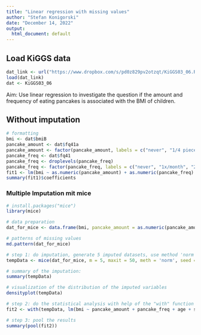 ```yaml
---
title: "Linear regression with missing values"
author: "Stefan Konigorski"
date: "December 14, 2022"
output:
  html_document: default
---
```


## Load KiGGS data

```r
dat_link <- url("https://www.dropbox.com/s/pd0z829pv2otzqt/KiGGS03_06.RData?dl=1")
load(dat_link)
dat <- KiGGS03_06
```

Aim: Use linear regression to investigate the question if the amount and frequency of eating pancakes is associated with the BMI of children.

## Without imputation

```r
# formatting
bmi <- dat$bmiB
pancake_amount <- dat$fq41a
pancake_amount <- factor(pancake_amount, labels = c("never", "1/4 piece or less", "1/2 piece", "1 piece", "2 pieces", "3 pieces or more"))
pancake_freq <- dat$fq41
pancake_freq <- droplevels(pancake_freq)
pancake_freq <- factor(pancake_freq, labels = c("never", "1x/month", "2-3x/month", "1-2x/week", "3-4x/week", "5-6x/week", "1x/day", "2-3x/day", "4-5x/day"))
fit1 <- lm(bmi ~ as.numeric(pancake_amount) + as.numeric(pancake_freq) + as.numeric(dat$age2) + dat$sex)
summary(fit1)$coefficients
```

### Multiple Imputation mit mice

```r
# install.packages("mice")
library(mice)

# data preparation
dat_for_mice <- data.frame(bmi, pancake_amount = as.numeric(pancake_amount), pancake_freq = as.numeric(pancake_freq), age = as.numeric(dat$age2), sex = dat$sex)

# patterns of missing values
md.pattern(dat_for_mice)
```

```r
# step 1: do imputation, generate 5 imputed datasets, use method 'norm' instead of 'pmm' here since it is faster
tempData <- mice(dat_for_mice, m = 5, maxit = 50, meth = 'norm', seed = 500)

# summary of the imputation:
summary(tempData)
```

```r
# visualization of the distribution of the imputed variables
densityplot(tempData)
```

```r
# step 2: do the statistical analysis with help of the "with" function
fit2 <- with(tempData, lm(bmi ~ pancake_amount + pancake_freq + age + sex))
```

```r
# step 3: pool the results
summary(pool(fit2))
```
